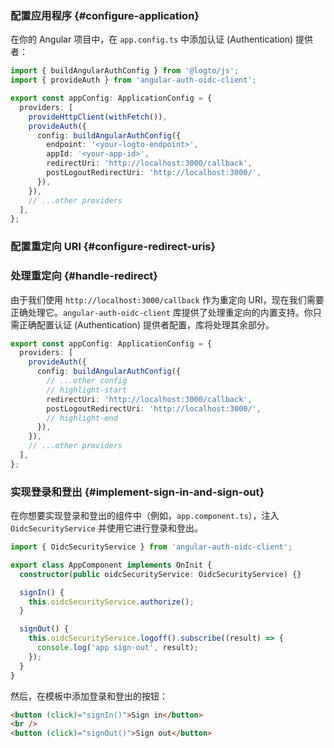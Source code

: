 
### 配置应用程序 \{#configure-application}

在你的 Angular 项目中，在 `app.config.ts` 中添加认证 (Authentication) 提供者：

```ts title="app/app.config.ts"
import { buildAngularAuthConfig } from '@logto/js';
import { provideAuth } from 'angular-auth-oidc-client';

export const appConfig: ApplicationConfig = {
  providers: [
    provideHttpClient(withFetch()),
    provideAuth({
      config: buildAngularAuthConfig({
        endpoint: '<your-logto-endpoint>',
        appId: '<your-app-id>',
        redirectUri: 'http://localhost:3000/callback',
        postLogoutRedirectUri: 'http://localhost:3000/',
      }),
    }),
    // ...other providers
  ],
};
```

### 配置重定向 URI \{#configure-redirect-uris}

<SignInFlowSummary />

<AssumingUrl />

<WebConfigureRedirectUris />

### 处理重定向 \{#handle-redirect}

由于我们使用 `http://localhost:3000/callback` 作为重定向 URI，现在我们需要正确处理它。`angular-auth-oidc-client` 库提供了处理重定向的内置支持。你只需正确配置认证 (Authentication) 提供者配置，库将处理其余部分。

```ts title="app/app.config.ts"
export const appConfig: ApplicationConfig = {
  providers: [
    provideAuth({
      config: buildAngularAuthConfig({
        // ...other config
        // highlight-start
        redirectUri: 'http://localhost:3000/callback',
        postLogoutRedirectUri: 'http://localhost:3000/',
        // highlight-end
      }),
    }),
    // ...other providers
  ],
};
```

### 实现登录和登出 \{#implement-sign-in-and-sign-out}

在你想要实现登录和登出的组件中（例如，`app.component.ts`），注入 `OidcSecurityService` 并使用它进行登录和登出。

```ts title="app/app.component.ts"
import { OidcSecurityService } from 'angular-auth-oidc-client';

export class AppComponent implements OnInit {
  constructor(public oidcSecurityService: OidcSecurityService) {}

  signIn() {
    this.oidcSecurityService.authorize();
  }

  signOut() {
    this.oidcSecurityService.logoff().subscribe((result) => {
      console.log('app sign-out', result);
    });
  }
}
```

然后，在模板中添加登录和登出的按钮：

```html title="app/app.component.html"
<button (click)="signIn()">Sign in</button>
<br />
<button (click)="signOut()">Sign out</button>
```

<SignOutNote />

<Checkpoint />
